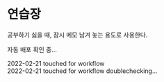 # 연습장

공부하기 싫을 때, 잠시 메모 남겨 놓는 용도로 사용한다.  

자동 배포 확인 중...  

2022-02-21 touched for workflow  
2022-02-21 touched for workflow doublechecking...  


